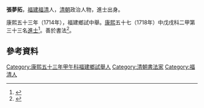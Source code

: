 '''張夢拓'''，[[福建|福建]][[福清|福清]]人，[[清朝|清朝]]政治人物，進士出身。

康熙五十三年（1714年），福建鄉試中舉。[[康熙|康熙]]五十七（1718年）中戊戌科二甲第三十三名[[進士|進士]]<ref>{{cite book|author1=福州市地方志编纂委员会|editor=（清）徐景熹主修|title=福州府志 中|date=2001年7月|publisher=福州：海风出版社|isbn=7-80597-361-X|pages=709|accessdate=2016-11-09}}</ref>。善於書法<ref>{{cite book|author1=赵禄祥|title=中国美术家大辞典 下|date=2007年7月|publisher=北京：北京出版社|isbn=978-7-200-06879-5|pages=1023|accessdate=2016-11-09}}</ref>。

==參考資料==
{{reflist}}
{{清朝人物小作品}}
{{康熙五十七年戊戌科殿試金榜}}
{{DEFAULTSORT:Zhang張}}
[[Category:康熙五十三年甲午科福建鄉試舉人|Category:康熙五十三年甲午科福建鄉試舉人]]
[[Category:清朝書法家|Category:清朝書法家]]
[[Category:福清人|Category:福清人]]